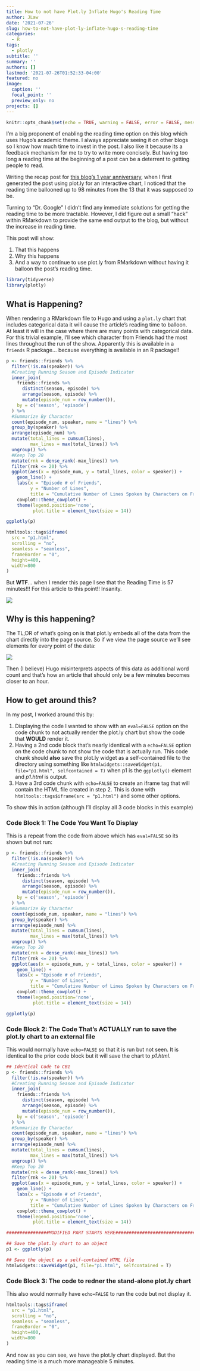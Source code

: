 ```yaml
---
title: How to not have Plot.ly Inflate Hugo's Reading Time
author: JLaw
date: '2021-07-26'
slug: how-to-not-have-plot-ly-inflate-hugo-s-reading-time
categories:
  - R
tags:
  - plotly
subtitle: ''
summary: ''
authors: []
lastmod: '2021-07-26T01:52:33-04:00'
featured: no
image:
  caption: ''
  focal_point: ''
  preview_only: no
projects: []
---
```


```r
knitr::opts_chunk$set(echo = TRUE, warning = FALSE, error = FALSE, message = FALSE, fig.height = 8, fig.width = 12)
```

I'm a big proponent of enabling the reading time option on this blog which uses Hugo's academic theme.  I always appreciate seeing it on other blogs so I know how much time to invest in the post.  I also like it because its a feedback mechanism for me to try to write more concisely.  But having too long a reading time at the beginning of a post can be a deterrent to getting people to read.

Writing the recap post for [this blog's 1 year anniversary](https://jlaw.netlify.app/2021/07/14/celebrating-the-blog-s-first-birthday-with-googleanalyticsr/), when I first generated the post using plot.ly for an interactive chart, I noticed that the reading time ballooned up to 98 minutes from the 13 that it was supposed to be.

Turning to "Dr. Google" I didn't find any immediate solutions for getting the reading time to be more tractable.  However, I did figure out a small "hack" within RMarkdown to provide the same end output to the blog, but without the increase in reading time.


This post will show:

1. That this happens
2. Why this happens
3. And a way to continue to use plot.ly from RMarkdown without having it balloon the post's reading time.

```r
library(tidyverse)
library(plotly)
```

## What is Happening?

When rendering a RMarkdown file to Hugo and using a `plot.ly` chart that includes categorical data it will cause the article's reading time to balloon.  At least it will in the case where there are many points with categorical data.  For this trivial example, I'll see which character from Friends had the most lines throughout the run of the show.  Apparently this is available in a `friends` R package... because everything is available in an R package!!


```r
p <- friends::friends %>% 
  filter(!is.na(speaker)) %>% 
  #Creating Running Season and Episode Indicator
  inner_join(
    friends::friends %>% 
      distinct(season, episode) %>%
      arrange(season, episode) %>%
      mutate(episode_num = row_number()),
    by = c('season', 'episode')
  ) %>%
  #Summarize By Character
  count(episode_num, speaker, name = "lines") %>%
  group_by(speaker) %>% 
  arrange(episode_num) %>%
  mutate(total_lines = cumsum(lines),
         max_lines = max(total_lines)) %>%
  ungroup() %>%
  #Keep Top 20
  mutate(rnk = dense_rank(-max_lines)) %>%
  filter(rnk <= 20) %>% 
  ggplot(aes(x = episode_num, y = total_lines, color = speaker)) + 
    geom_line() + 
    labs(x = "Episode # of Friends",
         y = "Number of Lines",
         title = "Cumulative Number of Lines Spoken by Characters on Friends") + 
    cowplot::theme_cowplot() + 
    theme(legend.position='none',
          plot.title = element_text(size = 14)) 

ggplotly(p)
```

```r
htmltools::tags$iframe(
  src = "p1.html", 
  scrolling = "no", 
  seamless = "seamless",
  frameBorder = "0",
  height=400,
  width=800
)

```

But **WTF**... when I render this page I see that the Reading Time is 57 minutes!!! For this article to this point!! Insanity.

![](wtf.PNG)

## Why is this happening?

The TL;DR of what's going on is that plot.ly embeds all of the data from the chart directly into the page source.  So if we view the page source we'll see elements for every point of the data:

![](plotly_data.PNG)

Then (I believe) Hugo misinterprets aspects of this data as additional word count and that's how an article that should only be a few minutes becomes closer to an hour.

## How to get around this?

In my post, I worked around this by:

1. Displaying the code I wanted to show with an `eval=FALSE` option on the code chunk to not actually render the plot.ly chart but show the code that **WOULD** render it.
2. Having a 2nd code block that's nearly identical with a `echo=FALSE` option on the code chunk to not show the code that is actually run.  This code chunk should **also** save the plot.ly widget as a self-contained file to the directory using something like `htmlwidgets::saveWidget(p1, file="p1.html", selfcontained = T)` when p1 is the  `ggplotly()` element and *p1.html* is output.
3. Have a 3rd code chunk with `echo=FALSE` to create an iframe tag that will contain the HTML file created in step 2.  This is done with `htmltools::tags$iframe(src = "p1.html")` and some other options.


To show this in action (although I'll display all 3 code blocks in this example)

### Code Block 1: The Code You Want To Display

This is a repeat from the code from above which has `eval=FALSE` so its shown but not run:

```r
p <- friends::friends %>% 
  filter(!is.na(speaker)) %>% 
  #Creating Running Season and Episode Indicator
  inner_join(
    friends::friends %>% 
      distinct(season, episode) %>%
      arrange(season, episode) %>%
      mutate(episode_num = row_number()),
    by = c('season', 'episode')
  ) %>%
  #Summarize By Character
  count(episode_num, speaker, name = "lines") %>%
  group_by(speaker) %>% 
  arrange(episode_num) %>%
  mutate(total_lines = cumsum(lines),
         max_lines = max(total_lines)) %>%
  ungroup() %>%
  #Keep Top 20
  mutate(rnk = dense_rank(-max_lines)) %>%
  filter(rnk <= 20) %>% 
  ggplot(aes(x = episode_num, y = total_lines, color = speaker)) + 
    geom_line() + 
    labs(x = "Episode # of Friends",
         y = "Number of Lines",
         title = "Cumulative Number of Lines Spoken by Characters on Friends") + 
    cowplot::theme_cowplot() + 
    theme(legend.position='none',
          plot.title = element_text(size = 14)) 

ggplotly(p)
```

### Code Block 2: The Code That's ACTUALLY run to save the plot.ly chart to an external file

This would normally have `echo=FALSE` so that it is run but not seen.  It is identical to the prior code block but it will save the chart to *p1.html*.

```r
## Identical Code to CB1
p <- friends::friends %>% 
  filter(!is.na(speaker)) %>% 
  #Creating Running Season and Episode Indicator
  inner_join(
    friends::friends %>% 
      distinct(season, episode) %>%
      arrange(season, episode) %>%
      mutate(episode_num = row_number()),
    by = c('season', 'episode')
  ) %>%
  #Summarize By Character
  count(episode_num, speaker, name = "lines") %>%
  group_by(speaker) %>% 
  arrange(episode_num) %>%
  mutate(total_lines = cumsum(lines),
         max_lines = max(total_lines)) %>%
  ungroup() %>%
  #Keep Top 20
  mutate(rnk = dense_rank(-max_lines)) %>%
  filter(rnk <= 20) %>% 
  ggplot(aes(x = episode_num, y = total_lines, color = speaker)) + 
    geom_line() + 
    labs(x = "Episode # of Friends",
         y = "Number of Lines",
         title = "Cumulative Number of Lines Spoken by Characters on Friends") + 
    cowplot::theme_cowplot() + 
    theme(legend.position='none',
          plot.title = element_text(size = 14)) 

################MODIFIED PART STARTS HERE##############################

## Save the plot.ly chart to an object
p1 <- ggplotly(p)

## Save the object as a self-contained HTML file
htmlwidgets::saveWidget(p1, file="p1.html", selfcontained = T)

```

### Code Block 3: The code to redner the stand-alone plot.ly chart

This also would normally have `echo=FALSE` to run the code but not display it.

```r
htmltools::tags$iframe(
  src = "p1.html", 
  scrolling = "no", 
  seamless = "seamless",
  frameBorder = "0",
  height=400,
  width=800
)

```

And now as you can see, we have the plot.ly chart displayed.  But the reading time is a much more manageable 5 minutes.